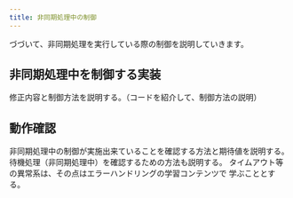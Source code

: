 ```yaml
---
title: 非同期処理中の制御
---
```


づづいて、非同期処理を実行している際の制御を説明していきます。

## 非同期処理中を制御する実装

修正内容と制御方法を説明する。（コードを紹介して、制御方法の説明）

## 動作確認

非同期処理中の制御が実施出来ていることを確認する方法と期待値を説明する。
待機処理（非同期処理中）を確認するための方法も説明する。
タイムアウト等の異常系は、その点はエラーハンドリングの学習コンテンツで
学ぶこととする。
